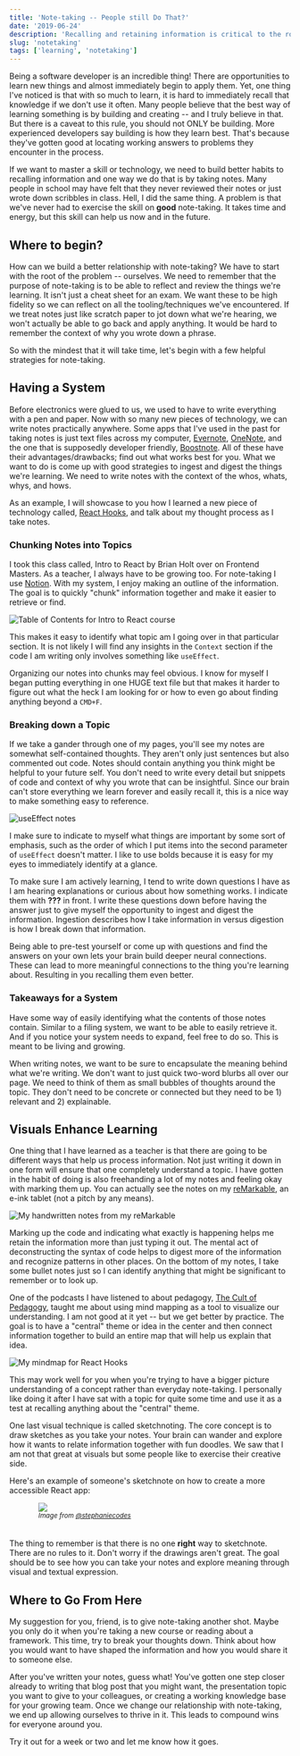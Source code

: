 ```yaml
---
title: 'Note-taking -- People still Do That?'
date: '2019-06-24'
description: 'Recalling and retaining information is critical to the role of a software engineer. Let us learn how we can keep our brain sharp.'
slug: 'notetaking'
tags: ['learning', 'notetaking']
---
```


Being a software developer is an incredible thing! There are opportunities to learn new things and almost immediately begin to apply them. Yet, one thing I've noticed is that with so much to learn, it is hard to immediately recall that knowledge if we don't use it often. Many people believe that the best way of learning something is by building and creating -- and I truly believe in that. But there is a caveat to this rule, you should not ONLY be building. More experienced developers say building is how they learn best. That's because they've gotten good at locating working answers to problems they encounter in the process.

If we want to master a skill or technology, we need to build better habits to recalling
information and one way we do that is by taking notes. Many people in school may have felt that they never reviewed their notes or just wrote down scribbles in class. Hell, I did the same thing. A problem is that we've never had to exercise the skill on **good** note-taking. It takes time and energy, but this skill can help us now and in the future.

## Where to begin?

How can we build a better relationship with note-taking? We have to start with
the root of the problem -- ourselves. We need to remember that the purpose of note-taking
is to be able to reflect and review the things we're learning. It isn't just a cheat sheet
for an exam. We want these to be high fidelity so we can reflect on all the tooling/techniques we've encountered. If we treat notes just like scratch paper to jot down what we're hearing, we won't actually be able to go back
and apply anything. It would be hard to remember the context of why you wrote down a phrase.

So with the mindest that it will take time, let's begin with a few helpful strategies for note-taking.

## Having a System

Before electronics were glued to us, we used to have to write everything with a
pen and paper. Now with so many new pieces of technology, we can write notes
practically anywhere. Some apps that I've used in the past for taking notes
is just text files across my computer, [Evernote][evernote], [OneNote][onenote], and
the one that is supposedly developer friendly, [Boostnote][boostnote].
All of these have their advantages/drawbacks; find out what works best for you.
What we want to do is come up with good strategies to ingest and digest the things
we're learning. We need to write notes with the context of the whos, whats,
whys, and hows.

As an example, I will showcase to you how I learned a new piece of technology called,
[React Hooks](react-hooks), and talk about my thought process as I take notes.

### Chunking Notes into Topics

I took this class called, Intro to React by Brian Holt over on Frontend Masters.
As a teacher, I always have to be growing too. For note-taking I use
[Notion][notion]. With my system, I enjoy making an outline of the information.
The goal is to quickly "chunk" information together and make it easier to retrieve
or find.

![Table of Contents for Intro to React course](./images/TOC.png)

This makes it easy to identify what topic am I going over in that particular section.
It is not likely I will find any insights in the `Context` section if the code
I am writing only involves something like `useEffect`.

Organizing our notes into chunks may feel obvious. I know for myself I began putting
everything in one HUGE text file but that makes it harder to figure out
what the heck I am looking for or how to even go about finding anything beyond
a `CMD+F`.

### Breaking down a Topic

If we take a gander through one of my pages, you'll see my notes are
somewhat self-contained thoughts. They aren't only just sentences but also
commented out code. Notes should contain anything you think might be helpful
to your future self. You don't need to write every detail but snippets of code
and context of why you wrote that can be insightful. Since our brain can't store
everything we learn forever and easily recall it, this is a nice way to make something easy to reference.

![useEffect notes](./images/useEffect-notes.png)

I make sure to indicate to myself what things are important by some sort of emphasis,
such as the order of which I put items into the second parameter of `useEffect` doesn't matter.
I like to use bolds because it is easy for my eyes to immediately identify at a glance.

To make sure I am actively learning, I tend to write down questions I have as I am hearing
explanations or curious about how something works. I indicate them with **???** in front.
I write these questions down before having the answer just to give myself
the opportunity to ingest and digest the information. Ingestion describes how I
take information in versus digestion is how I break down that information.

Being able to pre-test yourself or come up with questions and find the answers
on your own lets your brain build deeper neural connections. These can lead to more
meaningful connections to the thing you're learning about. Resulting in you recalling them even better.

### Takeaways for a System

Have some way of easily identifying what the contents of those notes contain.
Similar to a filing system, we want to be able to easily retrieve it. And if you notice
your system needs to expand, feel free to do so. This is meant to be living and growing.

When writing notes, we want to be sure to encapsulate the meaning behind what we're writing.
We don't want to just quick two-word blurbs all over our page. We need to think of them
as small bubbles of thoughts around the topic. They don't need to be concrete or connected
but they need to be 1) relevant and 2) explainable.

## Visuals Enhance Learning

One thing that I have learned as a teacher is that there are going to be different
ways that help us process information. Not just writing it down in one form will ensure
that one completely understand a topic. I have gotten in the habit of doing is
also freehanding a lot of my notes and feeling okay with marking them up. You can
actually see the notes on my [reMarkable][remarkable], an e-ink tablet
(not a pitch by any means).

![My handwritten notes from my reMarkable](./images/written-hooks.png)

Marking up the code and indicating what exactly is happening helps me retain the information
more than just typing it out. The mental act of deconstructing the syntax of code
helps to digest more of the information and recognize patterns in other places.
On the bottom of my notes, I take some bullet notes just so I can identify anything
that might be significant to remember or to look up.

One of the podcasts I have listened to about pedagogy, [The Cult of Pedagogy][cult-of-pedagogy],
taught me about using mind mapping as a tool to visualize our understanding.
I am not good at it yet -- but we get better by practice. The goal is to have a
"central" theme or idea in the center and then connect information
together to build an entire map that will help us explain that idea.

![My mindmap for React Hooks](./images/react-hooks-mindmap.png)

This may work well for you when you're trying to have a bigger picture understanding of a
concept rather than everyday note-taking. I personally like doing it after I have sat
with a topic for quite some time and use it as a test at recalling anything about the "central" theme.

One last visual technique is called sketchnoting. The core concept is to draw sketches
as you take your notes. Your brain can wander and explore how it wants to relate
information together with fun doodles. We saw that I am not that great at visuals but some people like to exercise their creative side.

Here's an example of someone's sketchnote on how to create a more accessible React app:

<figure style="margin: 0 auto;max-width: 400px;vertical-align: middle;display: block;padding-bottom: 20px;">
<a href="https://twitter.com/stephaniecodes/status/1017121412971225090"><img style="margin: 0" src="https://pbs.twimg.com/media/Dh2Kh3IX4AECgXj.jpg:small"/></a>
<figcaption><small><em>Image from <a href="https://twitter.com/stephaniecodes/status/1017121412971225090">@stephaniecodes</a></em></small></figcaption>
</figure>

The thing to remember is that there is no one **right** way to sketchnote. There
are no rules to it. Don't worry if the drawings aren't great. The goal
should be to see how you can take your notes and explore meaning through visual and textual
expression.

## Where to Go From Here

My suggestion for you, friend, is to give note-taking another shot. Maybe
you only do it when you're taking a new course or reading about a framework.
This time, try to break your thoughts down. Think about how you would want to
have shaped the information and how you would share it to someone else.

After you've written your notes, guess what! You've gotten one step closer already to
writing that blog post that you might want, the presentation topic you want to give
to your colleagues, or creating a working knowledge base for your growing team.
Once we change our relationship with note-taking, we end up allowing
ourselves to thrive in it. This leads to compound wins for everyone around you.

Try it out for a week or two and let me know how it goes.

[evernote]: https://evernote.com/
[onenote]: https://products.office.com/en-us/onenote/digital-note-taking-app
[boostnote]: https://boostnote.io/
[notion]: https://notion.so
[remarkable]: https://remarkable.com/
[cult-of-pedagogy]: https://www.cultofpedagogy.com/note-taking/

